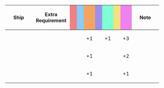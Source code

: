 {|class="wikitable" style="width:100%; text-align: center; vertical-align: middle;"
|-
! style="width: 20%;" | Ship
! style="width: 25%;" | Extra Requirement
! style="width: 5%; background-color: lightcoral;" | {{Firepower}}
! style="width: 5%; background-color: lightskyblue;" | {{Torpedo}}
! style="width: 5%; background-color: sandybrown;" | {{AA}}
! style="width: 5%; background-color: #9C8FEE;" | {{ASW}}
! style="width: 5%; background-color: #7fffd4;" | {{LOS}}
! style="width: 5%; background-color: #F2E279;" | {{Armor}}
! style="width: 5%; background-color: violet;" | {{Evasion}}
! style="width: 20%;" | Note
|-
! {{ShipLink|Iowa|Colorado|Saratoga|Intrepid|Gambier Bay|Houston|Atlanta|text=US Ships|link_category=USN Vessels}}
| style="text-align:left;" | 
| || || +1 || || +1 || || +3
| style="text-align:left;" | 
|-
! {{ShipLink|Warspite|Nelson|Ark Royal|text=British Ships|link_category=Royal Navy Vessels}}
| style="text-align:left;" | 
| || || +1 || || || || +2
| style="text-align:left;" | 
|-
! {{ShipLink|Perth|text=Australian Ships|link_category=Royal Australian Navy Vessels}}
| style="text-align:left;" | 
| || || +1 || || || || +1
| style="text-align:left;" | 
|}
